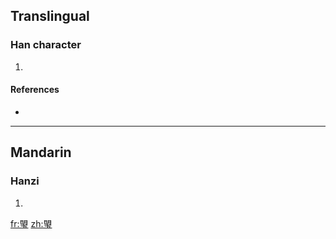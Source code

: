 ==Translingual==

===Han character===
{{Han char|rn=96|rad=玉|as=09|sn=13|four=|canj=日月一土戈 (ABMGI)}}

# {{defn|Han|sort=玉09}}

====References====
* {{Han ref|kx=0734.140|dkj=21053|hdz=21125.010|uh=741E|ud=29726}}

----

==Mandarin==

===Hanzi===
{{cmn-hanzi|pin=[[shèng]] ([[sheng4]])|wg=sheng<sup>4</sup>}}

# {{defn|Mandarin}}

[[fr:琞]]
[[zh:琞]]